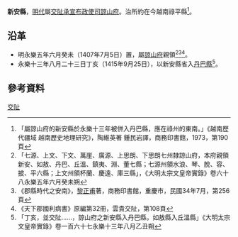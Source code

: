 '''新安縣'''，[[明代|明代]]屬[[交阯承宣布政使司|交阯承宣布政使司]][[諒山府|諒山府]]。治所約在今越南祿平縣<ref>「屬諒山府的新安縣於永樂十三年被併入丹巴縣，應在祿州的東南。」《越南歷代疆域 越南歷史地理研究》，陶維英著 鍾民岩譯，商務印書館，1973，第190頁</ref>。
== 沿革 ==
* 明永樂五年六月癸未（1407年7月5日）置，屬[[諒山府|諒山府]]親領<ref>「七源、上文、下文、萬崖、廣源、上思朗、下思朗七州隸諒山府，本府親領新安、如敖、丹巴、丘溫、鎮夷、淵、董七縣；七源州領水浪、琴、脫、容、披、平六縣；上文州領杯蘭、慶遠、庫三縣」，《大明太宗文皇帝實錄》卷六十八永樂五年六月癸未朔</ref><ref>《郡縣時代之安南》，[[黎正甫|黎正甫]]著，商務印書館，重慶市，民國34年7月，第256頁</ref><ref>《天下郡國利病書》原編第32冊，雲貴交阯，第108頁</ref>。
* 永樂十三年八月二十三日丁亥（1415年9月25日），以新安縣省入[[丹巴縣_(交阯)|丹巴縣]]<ref>「丁亥，並交阯……，諒山府之新安縣入丹巴縣，如敖縣入丘溫縣」《大明太宗文皇帝實錄》卷一百六十七永樂十三年八月乙丑朔</ref>。

== 參考資料 ==
{{reflist}}
{{交阯承宣布政使司行政區劃}}
[[Category:明朝縣份|交阯]]